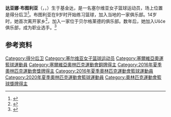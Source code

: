 {{bots|deny=InternetArchiveBot}}
{{NoteTA|G1=Sports}}
{{Infobox basketball biography
| name         = 达亚娜·布图利亚
| image        = Dajana Butulija 1.jpg
| image_size   = 250px
| caption      = 摄于2015年
| position     = [[得分后卫|得分后卫]]
| height_m     = 
| weight_kg    = 
| league       = 波兰女子篮球联赛
| team         = AZS-UMCS Lublin
| number       = 10
| birth_date   = {{birth date and age|1986|2|23}}
| birth_place  = {{YUG}}[[基金达|基金达]]
| nationality  = {{SRB}}
| draft_league = WNBA
| draft_year   = 2008
| career_start = 2003
| career_end   = 
| years1       = 2003–2007
| team1        = [[ŽKK_Ušće|Ušće]]
| years2       = 2007–2009
| team2        = [[ŽKK_Vršac|Hemofarm]]
| years3       = 2009–2013
| team3        = [[ŽKK_Partizan|Partizan]]
| years4       = 2013–2014
| team4        = [[Luleå_BBK|Luleå BBK]]
| years5       = 2014–2015
| team5        = [[Sallén_Basket|Sallén Basket]]
| years6       = 2015
| team6        = [[CD_CREF|CREF]]
| years7       = 2015–2016
| team7        = [[Union_Lyon_Basket_Féminin|Union Lyon Basket]]
| years8       = 2016
| team8        = [[ŽKK_Radivoj_Korać|Radivoj Korać]]
| years9       = 2016–2017
| team9        = [[CS_Universitatea_Cluj-Napoca|Cluj-Napoca]]
| years10      = 2017–
| team10       = [[AZS-UMCS_Lublin|AZS-UMCS Lublin]]
| awards       = 
| medal_templates = 
{{MedalSport|女子[[篮球|篮球]]}}
{{MedalCountry|{{SRB}}}}
{{MedalCompetition|[[奥林匹克运动会|奥林匹克运动会]]}}
{{MedalBronze|[[2016年夏季奥林匹克运动会|2016 里约热内卢]]|[[2016年夏季奥林匹克运动会篮球比赛|团体]]}}
{{MedalCompetition|[[欧洲女子篮球锦标赛|欧洲女子篮球锦标赛]]}}
{{MedalGold|[[2015年欧洲女子篮球锦标赛|2015 布达佩斯]]|}}
{{MedalBronze|[[2019年欧洲女子篮球锦标赛|2019 拉脱维亚/塞尔维亚]]|}}
{{MedalCountry|{{SCG}}}}
{{MedalCompetition|[[U19世界青年女子籃球錦標賽|U19世界青年女子籃球錦標賽]]}}
{{MedalSilver|[[2005年U19世界青年女子籃球錦標賽|2005 突尼斯]]|}}
}}
'''达亚娜·布图利亚'''（{{lang-sr-Latn|Dajana Butulija}}，{{lang-sr-Cyrl|Дајана Бутулија}}，{{bd|1986年|2月23日||}}）生于基金达，是一名塞尔维亚女子篮球运动员，场上位置是得分后卫<ref>{{cite web|url=http://archive.fiba.com/pages/eng/fa/player/p/pid/45044/sid/6242/tid/96799/_/2014_FIBA_World_Championship_for_Women/index.html|title=Dajana Butulija's profile|work=FIBA|accessdate=2021-02-25|archiveurl=https://web.archive.org/web/20200614230120/http://archive.fiba.com/pages/eng/fa/player/p/pid/45044/sid/6242/tid/96799/_/2014_FIBA_World_Championship_for_Women/index.html|archivedate=2020-06-14}}</ref>。布图利亚在9岁时开始练习篮球，加入当地的一家俱乐部。14岁时，她首次离开家乡<ref>{{cite web|url=https://www.kurir.rs/sport/kosarka/1859989/kurir-u-kuci-dajane-butulije-rodnu-kucu-sam-napustila-sa-14-godina|script-title=sr:KURIR U KUĆI DAJANE BUTULIJE: Rodnu kuću sam napustila sa 14 godina|publisher={{lang|sr|Kurir}}|date=2015-07-15|accessdate=2021-02-27|archiveurl=https://archive.is/SutUT|archivedate=2021-02-27}}</ref>，加入一家位于贝尔格莱德的俱乐部。数年后，她加入Ušće俱乐部，成为职业选手。<ref>{{cite web|url=http://kikinda.civilon.com/2014/04/21/dajana-butulija-od-stidljive-devojcice-vrhunske-kosarkasice/|script-title=sr:Dajana Butulija: Od stidljive devojčice do vrhunske košarkašice|work={{lang|sr|Civilon}}|date=2014-04-21|accessdate=2021-02-27|archiveurl=https://web.archive.org/web/20141111230408/http://kikinda.civilon.com/2014/04/21/dajana-butulija-od-stidljive-devojcice-vrhunske-kosarkasice/|archivedate=2014-11-11}}</ref>

==参考资料==
{{reflist}}

{{2020年夏季奧運會塞爾維亞女子籃球陣容}}

{{DEFAULTSORT:Butulija, Dajana}}
[[Category:得分后卫|Category:得分后卫]]
[[Category:塞尔维亚女子篮球运动员|Category:塞尔维亚女子篮球运动员]]
[[Category:塞爾維亞奧運籃球運動員|Category:塞爾維亞奧運籃球運動員]]
[[Category:塞爾維亞奧林匹克運動會銅牌得主|Category:塞爾維亞奧林匹克運動會銅牌得主]]
[[Category:2016年夏季奧林匹克運動會獎牌得主|Category:2016年夏季奧林匹克運動會獎牌得主]]
[[Category:2016年夏季奧林匹克運動會籃球運動員|Category:2016年夏季奧林匹克運動會籃球運動員]]
[[Category:2020年夏季奧林匹克運動會籃球運動員|Category:2020年夏季奧林匹克運動會籃球運動員]]
[[Category:奧林匹克運動會籃球獎牌得主|Category:奧林匹克運動會籃球獎牌得主]]